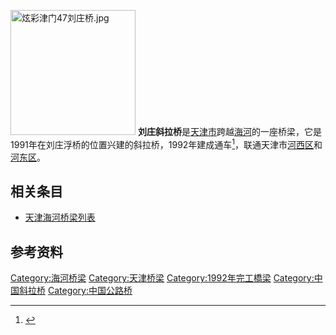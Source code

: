 [[File:炫彩津门47刘庄桥.jpg|200px]]
'''刘庄斜拉桥'''是[[天津市|天津市]]跨越[[海河|海河]]的一座桥梁，它是1991年在刘庄浮桥的位置兴建的斜拉桥，1992年建成通车<ref>{{Cite web |url=http://www.lbx777.com/z_ql/tj/qltj014.htm |title=中国桥梁大观_天津篇——【老百晓在线】 |accessdate=2015-02-22 |archive-date=2015-02-22 |archive-url=https://web.archive.org/web/20150222212609/http://www.lbx777.com/z_ql/tj/qltj014.htm |dead-url=no }}</ref>，联通天津市[[河西区_(天津市)|河西区]]和[[河东区|河东区]]。

== 相关条目 ==
*[[天津海河桥梁列表|天津海河桥梁列表]]
== 参考资料 ==
{{注脚}}
{{天津桥隧}}
{{天津海河桥梁}}
{{DEFAULTSORT:L}}
[[Category:海河桥梁|Category:海河桥梁]]
[[Category:天津桥梁|Category:天津桥梁]]
[[Category:1992年完工橋梁|Category:1992年完工橋梁]]
[[Category:中国斜拉桥|Category:中国斜拉桥]]
[[Category:中国公路桥|Category:中国公路桥]]